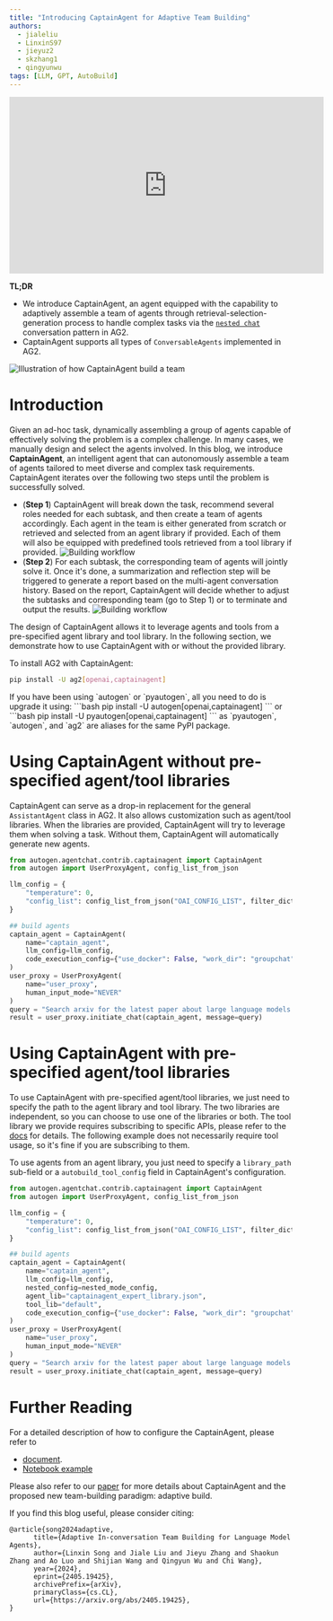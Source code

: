 ```yaml
---
title: "Introducing CaptainAgent for Adaptive Team Building"
authors:
  - jialeliu
  - LinxinS97
  - jieyuz2
  - skzhang1
  - qingyunwu
tags: [LLM, GPT, AutoBuild]
---
```


<iframe width="560" height="315" src="https://www.youtube.com/embed/laGZmQUolBY?si=oU9FSfWPGCTbJ1Y_" title="YouTube video player" frameborder="0" allow="accelerometer; autoplay; clipboard-write; encrypted-media; gyroscope; picture-in-picture; web-share" referrerpolicy="strict-origin-when-cross-origin" allowfullscreen></iframe>

**TL;DR**
- We introduce CaptainAgent, an agent equipped with the capability to adaptively assemble a team of agents through retrieval-selection-generation process to handle complex tasks via the [`nested chat`](https://docs.ag2.ai/docs/user-guide/advanced-concepts/conversation-patterns-deep-dive#nested-chats) conversation pattern in AG2.
- CaptainAgent supports all types of `ConversableAgents` implemented in AG2.

![Illustration of how CaptainAgent build a team](img/overall.webp)

# Introduction

Given an ad-hoc task, dynamically assembling a group of agents capable of effectively solving the problem is a complex challenge. In many cases, we manually design and select the agents involved. In this blog, we introduce **CaptainAgent**, an intelligent agent that can autonomously assemble a team of agents tailored to meet diverse and complex task requirements.
CaptainAgent iterates over the following two steps until the problem is successfully solved.
- (**Step 1**) CaptainAgent will break down the task, recommend several roles needed for each subtask, and then create a team of agents accordingly. Each agent in the team is either generated from scratch or retrieved and selected from an agent library if provided. Each of them will also be equipped with predefined tools retrieved from a tool library if provided.
![Building workflow](img/build.webp)
- (**Step 2**) For each subtask, the corresponding team of agents will jointly solve it. Once it's done, a summarization and reflection step will be triggered to generate a report based on the multi-agent conversation history. Based on the report, CaptainAgent will decide whether to adjust the subtasks and corresponding team (go to Step 1) or to terminate and output the results.
![Building workflow](img/chat.webp)

The design of CaptainAgent allows it to leverage agents and tools from a pre-specified agent library and tool library. In the following section, we demonstrate how to use CaptainAgent with or without the provided library.

To install AG2 with CaptainAgent:

```bash
pip install -U ag2[openai,captainagent]
```

<Tip>
If you have been using `autogen` or `pyautogen`, all you need to do is upgrade it using:
```bash
pip install -U autogen[openai,captainagent]
```
or
```bash
pip install -U pyautogen[openai,captainagent]
```
as `pyautogen`, `autogen`, and `ag2` are aliases for the same PyPI package.
</Tip>

# Using CaptainAgent without pre-specified agent/tool libraries
CaptainAgent can serve as a drop-in replacement for the general `AssistantAgent` class in AG2. It also allows customization such as agent/tool libraries. When the libraries are provided, CaptainAgent will try to leverage them when solving a task.
Without them, CaptainAgent will automatically generate new agents.

```python
from autogen.agentchat.contrib.captainagent import CaptainAgent
from autogen import UserProxyAgent, config_list_from_json

llm_config = {
    "temperature": 0,
    "config_list": config_list_from_json("OAI_CONFIG_LIST", filter_dict={"model": ["gpt-4o"]}),
}

## build agents
captain_agent = CaptainAgent(
    name="captain_agent",
    llm_config=llm_config,
    code_execution_config={"use_docker": False, "work_dir": "groupchat"},
)
user_proxy = UserProxyAgent(
    name="user_proxy",
    human_input_mode="NEVER"
)
query = "Search arxiv for the latest paper about large language models and discuss its potential application in software engineering."
result = user_proxy.initiate_chat(captain_agent, message=query)
```

# Using CaptainAgent with pre-specified agent/tool libraries
To use CaptainAgent with pre-specified agent/tool libraries, we just need to specify the path to the agent library and tool library. The two libraries are independent, so you can choose to use one of the libraries or both.
The tool library we provide requires subscribing to specific APIs, please refer to the [docs](https://docs.ag2.ai/docs/topics/captainagent/tool_library) for details. The following example does not necessarily require tool usage, so it's fine if you are subscribing to them.

To use agents from an agent library, you just need to specify a `library_path` sub-field or a `autobuild_tool_config` field in CaptainAgent's configuration.

```python
from autogen.agentchat.contrib.captainagent import CaptainAgent
from autogen import UserProxyAgent, config_list_from_json

llm_config = {
    "temperature": 0,
    "config_list": config_list_from_json("OAI_CONFIG_LIST", filter_dict={"model": ["gpt-4o"]}),
}

## build agents
captain_agent = CaptainAgent(
    name="captain_agent",
    llm_config=llm_config,
    nested_config=nested_mode_config,
    agent_lib="captainagent_expert_library.json",
    tool_lib="default",
    code_execution_config={"use_docker": False, "work_dir": "groupchat"},
)
user_proxy = UserProxyAgent(
    name="user_proxy",
    human_input_mode="NEVER"
)
query = "Search arxiv for the latest paper about large language models and discuss its potential application in software engineering."
result = user_proxy.initiate_chat(captain_agent, message=query)
```

# Further Reading
For a detailed description of how to configure the CaptainAgent, please refer to
- [document](https://docs.ag2.ai/docs/topics/captainagent/agent_library).
- [Notebook example](https://docs.ag2.ai/docs/use-cases/notebooks/notebooks/agentchat_captainagent)

Please also refer to our [paper](https://arxiv.org/pdf/2405.19425) for more details about CaptainAgent and the proposed new team-building paradigm: adaptive build.



If you find this blog useful, please consider citing:
```
@article{song2024adaptive,
      title={Adaptive In-conversation Team Building for Language Model Agents},
      author={Linxin Song and Jiale Liu and Jieyu Zhang and Shaokun Zhang and Ao Luo and Shijian Wang and Qingyun Wu and Chi Wang},
      year={2024},
      eprint={2405.19425},
      archivePrefix={arXiv},
      primaryClass={cs.CL},
      url={https://arxiv.org/abs/2405.19425},
}
```
